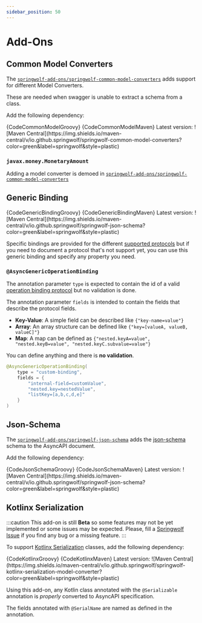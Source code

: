 ```yaml
---
sidebar_position: 50
---
```


# Add-Ons

## Common Model Converters

The [`springwolf-add-ons/springwolf-common-model-converters`](https://github.com/springwolf/springwolf-core/tree/master/springwolf-add-ons/springwolf-common-model-converters) adds support for different Model Converters.

These are needed when swagger is unable to extract a schema from a class.

Add the following dependency:

<Tabs>
  <TabItem value="Groovy" label="Groovy" default>
    <CodeBlock language="groovy">{CodeCommonModelGroovy}</CodeBlock>
  </TabItem>
  <TabItem value="Maven" label="Maven">
    <CodeBlock language="xml">{CodeCommonModelMaven}</CodeBlock>
  </TabItem>
</Tabs>
Latest version: ![Maven Central](https://img.shields.io/maven-central/v/io.github.springwolf/springwolf-common-model-converters?color=green&label=springwolf&style=plastic)

### `javax.money.MonetaryAmount`

Adding a model converter is demoed in [`springwolf-add-ons/springwolf-common-model-converters`](https://github.com/springwolf/springwolf-core/tree/master/springwolf-add-ons/springwolf-common-model-converters)

## Generic Binding

<Tabs>
    <TabItem value="Groovy" label="Groovy" default>
        <CodeBlock language="groovy">{CodeGenericBindingGroovy}</CodeBlock>
    </TabItem>
    <TabItem value="Maven" label="Maven">
        <CodeBlock language="xml">{CodeGenericBindingMaven}</CodeBlock>
    </TabItem>
</Tabs>
Latest version: ![Maven Central](https://img.shields.io/maven-central/v/io.github.springwolf/springwolf-json-schema?color=green&label=springwolf&style=plastic)

Specific bindings are provided for the different [supported protocols](introduction/supported-protocols) but if you need
to document a protocol that's not support yet, you can use this generic binding and specify any property you need.

### `@AsyncGenericOperationBinding`

The annotation parameter `type` is expected to contain the id of a valid [operation binding protocol](https://www.asyncapi.com/docs/reference/specification/v3.0.0#operationBindingsObject)
but no validation is done.

The annotation parameter `fields` is intended to contain the fields that describe the protocol fields.

* **Key-Value**: A simple field can be described like `{"key-name=value"}`
* **Array**: An array structure can be defined like `{"key=[valueA, valueB, valueC]"}`
* **Map**: A map can be defined as `{"nested.keyA=value", "nested.keyB=value", "nested.keyC.subvalue=value"}`

You can define anything and there is **no validation**.

```java
@AsyncGenericOperationBinding(
    type = "custom-binding",
    fields = {
        "internal-field=customValue",
        "nested.key=nestedValue",
        "listKey=[a,b,c,d,e]"
    }
)
```

## Json-Schema

The [`springwolf-add-ons/springwolf-json-schema`](https://github.com/springwolf/springwolf-core/tree/master/springwolf-add-ons/springwolf-json-schema) adds the [json-schema](https://json-schema.org) schema to the AsyncAPI document.

Add the following dependency:

<Tabs>
    <TabItem value="Groovy" label="Groovy" default>
        <CodeBlock language="groovy">{CodeJsonSchemaGroovy}</CodeBlock>
    </TabItem>
    <TabItem value="Maven" label="Maven">
        <CodeBlock language="xml">{CodeJsonSchemaMaven}</CodeBlock>
    </TabItem>
</Tabs>
Latest version: ![Maven Central](https://img.shields.io/maven-central/v/io.github.springwolf/springwolf-json-schema?color=green&label=springwolf&style=plastic)

## Kotlinx Serialization

:::caution
This add-on is still **Beta** so some features may not be yet implemented or some issues may be
expected. Please, fill a [Springwolf Issue](https://github.com/springwolf/springwolf.github.io/issues/new) if you find
any bug or a missing feature.
:::

To support [Kotlinx Serialization](https://github.com/Kotlin/kotlinx.serialization) classes, add the following dependency:

<Tabs>
    <TabItem value="Groovy" label="Groovy" default>
        <CodeBlock language="groovy">{CodeKotlinxGroovy}</CodeBlock>
    </TabItem>
    <TabItem value="Maven" label="Maven">
        <CodeBlock language="xml">{CodeKotlinxMaven}</CodeBlock>
    </TabItem>
</Tabs>
Latest version: ![Maven Central](https://img.shields.io/maven-central/v/io.github.springwolf/springwolf-kotlinx-serialization-model-converter?color=green&label=springwolf&style=plastic)

Using this add-on, any Kotlin class annotated with the `@Serializable` annotation is _properly_ converted to AsyncAPI specification.

The fields annotated with `@SerialName` are named as defined in the annotation.

